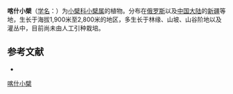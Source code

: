 {{Speciesbox
| name = 喀什小檗
| status = 
| status_system = 
| image =
| genus = Berberis
| species = kaschgarica
| authority = Rupr.
}}

'''喀什小檗'''（[[学名|学名]]：{{lang|la|''Berberis kaschgarica''}}）为[[小檗科|小檗科]][[小檗属|小檗属]]的植物。分布在[[俄罗斯|俄罗斯]]以及[[中国大陆|中国大陆]]的[[新疆|新疆]]等地，生长于海拔1,900米至2,800米的地区，多生长于林缘、山坡、山谷阶地以及灌丛中，目前尚未由人工引种栽培。

== 参考文献 ==
<div class="references-small">
* {{cite web| url =http://www.bioinfo.cn/db05/KmzwSpecies.php?action=view&id=1817| title =喀什小檗| work =《中国高等植物数据库全库》| publisher =中国科学院微生物研究所| author =昆明植物研究所| accessdate =2009-02-22| deadurl =yes| archiveurl =https://web.archive.org/web/20160305025742/http://www.bioinfo.cn/db05/KmzwSpecies.php?action=view&id=1817| archivedate =2016-03-05}}
</div>
{{Taxonbar|from=Q4077996}}

[[Category:小檗属|喀什小檗]]


{{植物小作品}}